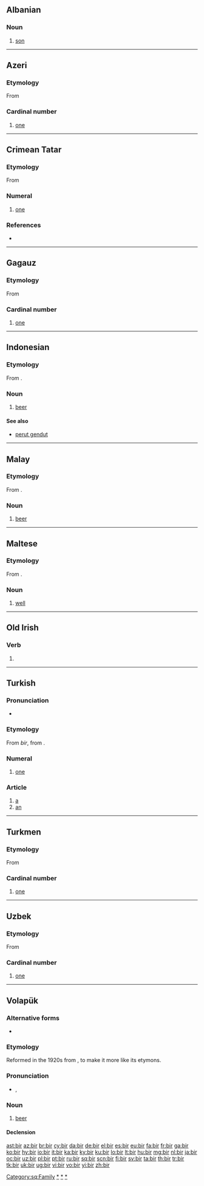{{also|bír}}
==Albanian==

===Noun===
{{sq-noun|m|bij|biri|bijtë}}

# [[son]]

[[Category:sq:Family]]

----

==Azeri==

===Etymology===
From {{proto|Turkic|bīr|one|lang=az}}

===Cardinal number===
{{cardinalbox|az||1|2||iki|ord=birinci}}

{{infl|az|numeral}}

# {{cardinal|lang=az}} [[one]]

----

==Crimean Tatar==

===Etymology===
From {{proto|Turkic|bīr|one|lang=crh}}

===Numeral===
{{cardinalbox|crh||1|2||iki|ord=birinci}}
{{infl|crh|numeral}}

# {{cardinal|lang=crh}} [[one]]

===References===
* {{R:Useinov-Mireev 2002}}

----

==Gagauz==

===Etymology===
From {{proto|Turkic|bīr|one|lang=gag}}

===Cardinal number===
{{cardinalbox|gag||1|2||iki|ord=birinci}}

{{infl|gag|numeral}}

# {{cardinal|lang=gag}} [[one]]

----

==Indonesian==

===Etymology===
From {{etyl|nl|id}} {{term|bier|lang=nl}}.

===Noun===
{{infl|id|noun}}

# [[beer]]

====See also====
* [[perut gendut]]

[[Category:id:Beer|*]]

----

==Malay==

===Etymology===
From {{etyl|en|ms}}.

===Noun===
{{infl|ms|noun}}

# [[beer]]

[[Category:ms:Beer|*]]

----

==Maltese==

===Etymology===
From {{etyl|ar|mt}} {{term|بير|lang=ar}}.

===Noun===
{{mt-noun|m}}

# [[well]]

----

==Old Irish==

===Verb===
{{infl|sga|verb form|head=·bir}}

# {{conjugation of|beirid||2|s|pres|ind|conjunct|lang=sga}}

----

==Turkish==

===Pronunciation===
* {{IPA|/biɾ/|lang=tr}}

===Etymology===
From {{etyl|otk|tr}} ''bir'', from {{proto|Turkic|bir|one|bīr|one|lang=tr}}.

===Numeral===
{{cardinalbox|tr||1|2||iki|ord=birinci}}
{{infl|tr|numeral}}

# {{cardinal|lang=tr}} [[one]]

===Article===
{{infl|tr|article}}

# [[a]]
# [[an]]

----

==Turkmen==

===Etymology===
From {{proto|Turkic|bīr|one|lang=tk}}

===Cardinal number===
{{cardinalbox|tk||1|2||iki|ord=birinji}}

{{infl|tk|numeral}}

# {{cardinal|lang=tk}} [[one]]

----

==Uzbek==

===Etymology===
From {{proto|Turkic|bīr|one|lang=uz}}

===Cardinal number===
{{cardinalbox|uz||1|2||ikki|ord=birinchi}}

{{infl|uz|numeral}}

# {{cardinal|lang=uz}} [[one]]

----

==Volapük==

===Alternative forms===
* {{l|vo|bil}}

===Etymology===
Reformed in the 1920s from {{term|bil|lang=vo}}, to make it more like its etymons.

===Pronunciation===
* {{IPA|/bir/|lang=vo}}, {{SAMPA|/bir/}}

===Noun===
{{vo-noun}}

# [[beer]]

====Declension====
{{vo-decl-noun}}

[[Category:vo:Beer|*]]

[[ast:bir]]
[[az:bir]]
[[br:bir]]
[[cy:bir]]
[[da:bir]]
[[de:bir]]
[[el:bir]]
[[es:bir]]
[[eu:bir]]
[[fa:bir]]
[[fr:bir]]
[[ga:bir]]
[[ko:bir]]
[[hy:bir]]
[[io:bir]]
[[it:bir]]
[[ka:bir]]
[[ky:bir]]
[[ku:bir]]
[[lo:bir]]
[[lt:bir]]
[[hu:bir]]
[[mg:bir]]
[[nl:bir]]
[[ja:bir]]
[[oc:bir]]
[[uz:bir]]
[[pl:bir]]
[[pt:bir]]
[[ru:bir]]
[[sq:bir]]
[[scn:bir]]
[[fi:bir]]
[[sv:bir]]
[[ta:bir]]
[[th:bir]]
[[tr:bir]]
[[tk:bir]]
[[uk:bir]]
[[ug:bir]]
[[vi:bir]]
[[vo:bir]]
[[yi:bir]]
[[zh:bir]]
